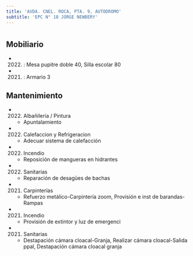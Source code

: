 ```yaml
---
title: 'AVDA. CNEL. ROCA, PTA. 9, AUTODROMO'
subtitle: 'EPC N° 18 JORGE NEWBERY'
---
```


#


## Mobiliario

*  (2022) : Mesa pupitre doble 40, Silla escolar 80 

*  (2021) : Armario 3 





## Mantenimiento

*  (2022) Albañileria / Pintura 
    + Apuntalamiento

*  (2022) Calefaccion y Refrigeracion 
    + Adecuar sistema de calefacción

*  (2022) Incendio 
    + Reposición de mangueras en hidrantes

*  (2022) Sanitarias 
    + Reparación de desagües de bachas

*  (2021) Carpinterías 
    + Refuerzo metálico-Carpintería zoom, Provisión e inst de barandas-Rampas

*  (2021) Incendio 
    + Provisión de extintor y luz de emergenci

*  (2021) Sanitarias 
    + Destapación cámara cloacal-Granja, Realizar cámara cloacal-Salida ppal, Destapación cámara cloacal granja



